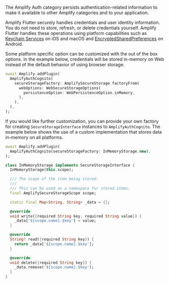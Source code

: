 The Amplify Auth category persists authentication-related information to make it available to other Amplify categories and to your application.

Amplify Flutter securely handles credentials and user identity information. You do not need to store, refresh, or delete credentials yourself. Amplify Flutter handles these operations using platform capabilities such as [Keychain Services](https://developer.apple.com/documentation/security/keychain_services/) on iOS and macOS and [EncryptedSharedPreferences](https://developer.android.com/reference/androidx/security/crypto/EncryptedSharedPreferences) on Android.

Some platform specific option can be customized with the out of the box options. In the example below, credentials will be stored in-memory on Web instead of the default behavior of using browser storage.

```dart
await Amplify.addPlugin(
  AmplifyAuthCognito(
    secureStorageFactory: AmplifySecureStorage.factoryFrom(
      webOptions: WebSecureStorageOptions(
        persistenceOption: WebPersistenceOption.inMemory,
      ),
    ),
  ),
);
```

If you would like further customization, you can provide your own factory for creating `SecureStorageInterface` instances to `AmplifyAuthCognito`. The example below shows the use of a custom implementation that stores data in-memory on all platforms.

```dart
await Amplify.addPlugin(
  AmplifyAuthCognito(secureStorageFactory: InMemoryStorage.new),
);
```

```dart
class InMemoryStorage implements SecureStorageInterface {
  InMemoryStorage(this.scope);

  /// The scope of the item being stored.
  ///
  /// This can be used as a namespace for stored items.
  final AmplifySecureStorageScope scope;

  static final Map<String, String> _data = {};

  @override
  void write({required String key, required String value}) {
    _data['${scope.name}.$key'] = value;
  }

  @override
  String? read({required String key}) {
    return _data['${scope.name}.$key'];
  }

  @override
  void delete({required String key}) {
    _data.remove('${scope.name}.$key');
  }
}
```
